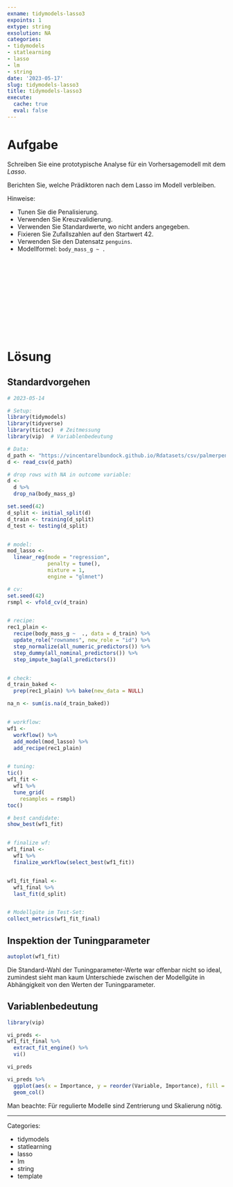 ```yaml
---
exname: tidymodels-lasso3
expoints: 1
extype: string
exsolution: NA
categories:
- tidymodels
- statlearning
- lasso
- lm
- string
date: '2023-05-17'
slug: tidymodels-lasso3
title: tidymodels-lasso3
execute:
  cache: true
  eval: false
---
```





# Aufgabe

<!-- Schreiben Sie eine Vorlage für eine prädiktive Analyse mit Tidymodels! -->

Schreiben Sie eine prototypische Analyse für ein Vorhersagemodell mit dem *Lasso*.

Berichten Sie, welche Prädiktoren nach dem Lasso im Modell verbleiben.

Hinweise:

- Tunen Sie die Penalisierung.
- Verwenden Sie Kreuzvalidierung.
- Verwenden Sie Standardwerte, wo nicht anders angegeben.
- Fixieren Sie Zufallszahlen auf den Startwert 42.
- Verwenden Sie den Datensatz `penguins`.
- Modellformel: `body_mass_g ~ .`






</br>
</br>
</br>
</br>
</br>
</br>
</br>
</br>
</br>
</br>

# Lösung

## Standardvorgehen

```r
# 2023-05-14

# Setup:
library(tidymodels)
library(tidyverse)
library(tictoc)  # Zeitmessung
library(vip)  # Variablenbedeutung

# Data:
d_path <- "https://vincentarelbundock.github.io/Rdatasets/csv/palmerpenguins/penguins.csv"
d <- read_csv(d_path)

# drop rows with NA in outcome variable:
d <-
  d %>% 
  drop_na(body_mass_g)

set.seed(42)
d_split <- initial_split(d)
d_train <- training(d_split)
d_test <- testing(d_split)


# model:
mod_lasso <-
  linear_reg(mode = "regression",
             penalty = tune(),
             mixture = 1,
             engine = "glmnet")

# cv:
set.seed(42)
rsmpl <- vfold_cv(d_train)


# recipe:
rec1_plain <- 
  recipe(body_mass_g ~  ., data = d_train) %>% 
  update_role("rownames", new_role = "id") %>% 
  step_normalize(all_numeric_predictors()) %>% 
  step_dummy(all_nominal_predictors()) %>% 
  step_impute_bag(all_predictors())


# check:
d_train_baked <- 
  prep(rec1_plain) %>% bake(new_data = NULL)

na_n <- sum(is.na(d_train_baked))


# workflow:
wf1 <-
  workflow() %>% 
  add_model(mod_lasso) %>% 
  add_recipe(rec1_plain)


# tuning:
tic()
wf1_fit <-
  wf1 %>% 
  tune_grid(
    resamples = rsmpl)
toc()

# best candidate:
show_best(wf1_fit)


# finalize wf:
wf1_final <-
  wf1 %>% 
  finalize_workflow(select_best(wf1_fit))


wf1_fit_final <-
  wf1_final %>% 
  last_fit(d_split)


# Modellgüte im Test-Set:
collect_metrics(wf1_fit_final)
```

## Inspektion der Tuningparameter

```r
autoplot(wf1_fit)
```
Die Standard-Wahl der Tuningparameter-Werte war offenbar nicht so ideal,
zumindest sieht man kaum Unterschiede zwischen der Modellgüte in Abhängigkeit von den Werten der Tuningparameter.


## Variablenbedeutung

```r
library(vip)

vi_preds <- 
wf1_fit_final %>% 
  extract_fit_engine() %>% 
  vi()

vi_preds
```


```r
vi_preds %>% 
  ggplot(aes(x = Importance, y = reorder(Variable, Importance), fill = Sign)) +
  geom_col()
```





Man beachte: Für regulierte Modelle sind Zentrierung und Skalierung nötig.



---

Categories: 

- tidymodels
- statlearning
- lasso
- lm
- string
- template
